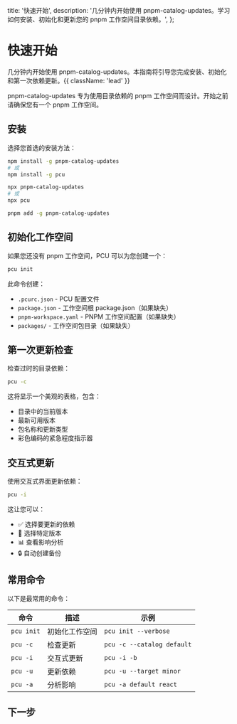   title: '快速开始',
  description:
    '几分钟内开始使用 pnpm-catalog-updates。学习如何安装、初始化和更新您的 pnpm 工作空间目录依赖。',
};

# 快速开始

几分钟内开始使用 pnpm-catalog-updates。本指南将引导您完成安装、初始化和第一次依赖更新。{{ className: 'lead' }}

<Note>
  pnpm-catalog-updates 专为使用目录依赖的 pnpm 工作空间而设计。开始之前请确保您有一个 pnpm
  工作空间。
</Note>

## 安装

选择您首选的安装方法：

<CodeGroup>

```bash {{ title: '全局安装' }}
npm install -g pnpm-catalog-updates
# 或
npm install -g pcu
```

```bash {{ title: 'npx (无需安装)' }}
npx pnpm-catalog-updates
# 或
npx pcu
```

```bash {{ title: 'pnpm' }}
pnpm add -g pnpm-catalog-updates
```

</CodeGroup>

## 初始化工作空间

如果您还没有 pnpm 工作空间，PCU 可以为您创建一个：

```bash
pcu init
```

此命令创建：

- `.pcurc.json` - PCU 配置文件
- `package.json` - 工作空间根 package.json（如果缺失）
- `pnpm-workspace.yaml` - PNPM 工作空间配置（如果缺失）
- `packages/` - 工作空间包目录（如果缺失）

## 第一次更新检查

检查过时的目录依赖：

```bash
pcu -c
```

这将显示一个美观的表格，包含：

- 目录中的当前版本
- 最新可用版本
- 包名称和更新类型
- 彩色编码的紧急程度指示器

## 交互式更新

使用交互式界面更新依赖：

```bash
pcu -i
```

这让您可以：

- ✅ 选择要更新的依赖
- 🎯 选择特定版本
- 📊 查看影响分析
- 🔒 自动创建备份

## 常用命令

以下是最常用的命令：

| 命令       | 描述           | 示例                       |
| ---------- | -------------- | -------------------------- |
| `pcu init` | 初始化工作空间 | `pcu init --verbose`       |
| `pcu -c`   | 检查更新       | `pcu -c --catalog default` |
| `pcu -i`   | 交互式更新     | `pcu -i -b`                |
| `pcu -u`   | 更新依赖       | `pcu -u --target minor`    |
| `pcu -a`   | 分析影响       | `pcu -a default react`     |

## 下一步

<Resources>
  <Resource href="/commands" title="命令参考" description="所有 PCU 命令和选项的完整指南。" />
  <Resource href="/configuration" title="配置" description="学习如何为您的工作流配置 PCU。" />
  <Resource href="/examples" title="示例" description="真实世界的示例和用例。" />
  <Resource href="/development" title="开发" description="设置 PCU 进行开发和贡献。" />
</Resources>
